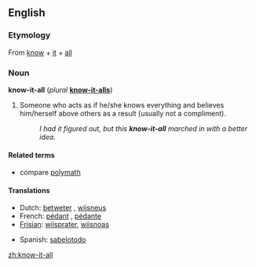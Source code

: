 ==English==

===Etymology===
From [[know]] + [[it]] + [[all]]

===Noun===
'''know-it-all''' (''plural'' '''[[know-it-alls]]''')

# Someone who acts as if he/she knows everything and believes him/herself above others as a result (usually not a compliment).
#: ''I had it figured out, but this '''know-it-all''' marched in with a better idea.''

====Related terms====
*compare [[polymath]]

====Translations====
{{top}}
*Dutch: [[betweter]] {{m}}, [[wijsneus]] {{m}}
*French: [[pédant]] {{m}}, [[pédante]] {{f}}
*[[Frisian]]: [[wiisprater]], [[wiisnoas]]
{{mid}}
*Spanish: [[sabelotodo]]
{{bottom}}

[[zh:know-it-all]]